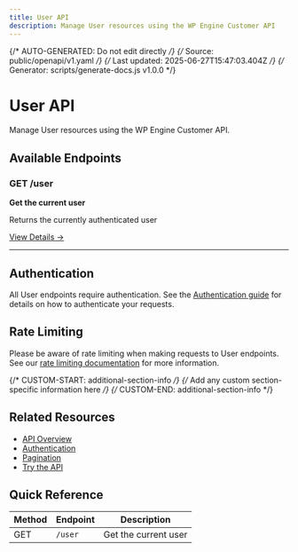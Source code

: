 ```yaml
---
title: User API
description: Manage User resources using the WP Engine Customer API
---
```


{/* AUTO-GENERATED: Do not edit directly */}
{/* Source: public/openapi/v1.yaml */}
{/* Last updated: 2025-06-27T15:47:03.404Z */}
{/* Generator: scripts/generate-docs.js v1.0.0 */}

# User API

Manage User resources using the WP Engine Customer API.

## Available Endpoints

### GET /user

**Get the current user**

Returns the currently authenticated user

[View Details →](/api-reference/endpoints/user/get-current-user/)

---


## Authentication

All User endpoints require authentication. See the [Authentication guide](/api-reference/authentication/) for details on how to authenticate your requests.

## Rate Limiting

Please be aware of rate limiting when making requests to User endpoints. See our [rate limiting documentation](/api-reference/overview/#rate-limiting) for more information.

{/* CUSTOM-START: additional-section-info */}
{/* Add any custom section-specific information here */}
{/* CUSTOM-END: additional-section-info */}

## Related Resources

- [API Overview](/api-reference/overview/)
- [Authentication](/api-reference/authentication/)
- [Pagination](/api-reference/pagination/)
- [Try the API](/try/playground/)

## Quick Reference

| Method | Endpoint | Description |
|--------|----------|-------------|
| GET | `/user` | Get the current user |
